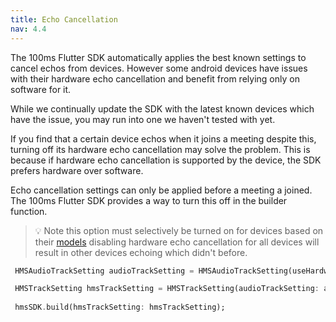 ```yaml
---
title: Echo Cancellation
nav: 4.4
---
```


The 100ms Flutter SDK automatically applies the best known settings to cancel echos from devices. However some android devices have issues with their hardware echo cancellation and benefit from relying only on software for it.

While we continually update the SDK with the latest known devices which have the issue, you may run into one we haven't tested with yet.

If you find that a certain device echos when it joins a meeting despite this, turning off its hardware echo cancellation may solve the problem. This is because if hardware echo cancellation is supported by the device, the SDK prefers hardware over software.

Echo cancellation settings can only be applied before a meeting a joined. The 100ms Flutter SDK provides a way to turn this off in the builder function.

> 💡 Note this option must selectively be turned on for devices based on their [models](https://developer.android.com/reference/android/os/Build) disabling hardware echo cancellation for all devices will result in other devices echoing which didn't before.


```dart
 HMSAudioTrackSetting audioTrackSetting = HMSAudioTrackSetting(useHardwareAcousticEchoCanceler:true);

 HMSTrackSetting hmsTrackSetting = HMSTrackSetting(audioTrackSetting: audioTrackSetting);
 
 hmsSDK.build(hmsTrackSetting: hmsTrackSetting);
```
